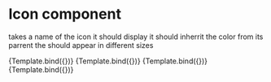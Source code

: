 
<Meta title="360 Menu/Icon" component={Icon} />

# Icon component

takes a name of the icon it should display
it should inherrit the color from its parrent
the should appear in different sizes


<Canvas>
  <Story name="default Icon" args={{ name: "drinks" }}>
    {Template.bind({})}
  </Story>
  <Story name="small Icon" args={{ name: "heart", size: "small" }}>
    {Template.bind({})}
  </Story>
  <Story name="medium Icon" args={{ name: "trash", size: "medium" }}>
    {Template.bind({})}
  </Story>
  <Story name="large Icon" args={{ name: "plus", size: "large" }}>
    {Template.bind({})}
  </Story>
</Canvas>

